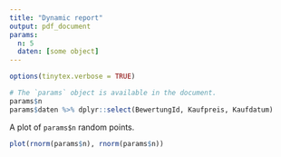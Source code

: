 ```yaml
---
title: "Dynamic report"
output: pdf_document
params:
  n: 5
  daten: [some object]
---
```


```r
options(tinytex.verbose = TRUE)
```

```r
# The `params` object is available in the document.
params$n
params$daten %>% dplyr::select(BewertungId, Kaufpreis, Kaufdatum)
```

A plot of `params$n` random points.

```r
plot(rnorm(params$n), rnorm(params$n))
```
